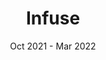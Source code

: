 ---
company: n/a
title: Infuse
date: Oct 2021 - Mar 2022
order: Oct 2022
description: [Video Chat application with integrated games and leaderboards aimed at increasing employee engagement in remote teams, Utilized Web-RTC and Twilio Video in a TypeScript React app to deliver seamless AV calls supporting up to 50 participants, Devised a serverless architecure using Firebase Realtime Database to sync real-time game updates between clients, Created a GraphQL api with GraphQL subscritions to provide static and realtime updates of application data]
journey: true
skills: [typescript, webrtc, javascript, gamedev, twilio]
new: [typescript, webrtc, gamedev, twilio]
company_short: n/a
type: Project – Infuse
learned: Multiplayer Game Development with Phaser, AV calls using webRTC & Twilio Video
---